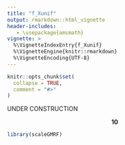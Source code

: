 ```yaml
---
title: "f_Xunif"
output: rmarkdown::html_vignette
header-includes:
   - \usepackage{amsmath}
vignette: >
  %\VignetteIndexEntry{f_Xunif}
  %\VignetteEngine{knitr::rmarkdown}
  %\VignetteEncoding{UTF-8}
---
```


```r
knitr::opts_chunk$set(
  collapse = TRUE,
  comment = "#>"
)
```

UNDER CONSTRUCTION

$$
\mathbf{10}
$$

```r
library(scaleGMRF)
```
